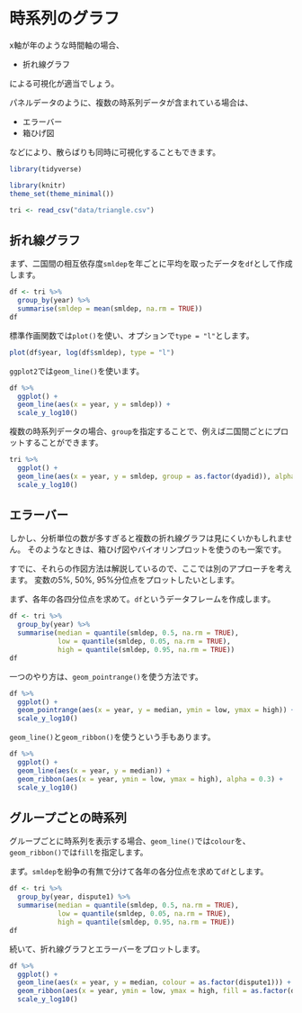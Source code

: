 # 時系列のグラフ {#visual-ts}

x軸が年のような時間軸の場合、

- 折れ線グラフ

による可視化が適当でしょう。

パネルデータのように、複数の時系列データが含まれている場合は、

- エラーバー
- 箱ひげ図

などにより、散らばりも同時に可視化することもできます。

```r
library(tidyverse)
```

```r
library(knitr)
theme_set(theme_minimal())
```

```r
tri <- read_csv("data/triangle.csv")
```

## 折れ線グラフ

まず、二国間の相互依存度`smldep`を年ごとに平均を取ったデータを`df`として作成します。

```r
df <- tri %>% 
  group_by(year) %>% 
  summarise(smldep = mean(smldep, na.rm = TRUE))
df
```

標準作画関数では`plot()`を使い、オプションで`type = "l"`とします。

```r
plot(df$year, log(df$smldep), type = "l")
```

`ggplot2`では`geom_line()`を使います。

```r
df %>% 
  ggplot() + 
  geom_line(aes(x = year, y = smldep)) + 
  scale_y_log10()
```

複数の時系列データの場合、`group`を指定することで、例えば二国間ごとにプロットすることができます。

```r
tri %>% 
  ggplot() + 
  geom_line(aes(x = year, y = smldep, group = as.factor(dyadid)), alpha = 0.3) + 
  scale_y_log10()
```

## エラーバー

しかし、分析単位の数が多すぎると複数の折れ線グラフは見にくいかもしれません。
そのようなときは、箱ひげ図やバイオリンプロットを使うのも一案です。

すでに、それらの作図方法は解説しているので、ここでは別のアプローチを考えます。
変数の5%, 50%, 95%分位点をプロットしたいとします。

まず、各年の各四分位点を求めて。`df`というデータフレームを作成します。

```r
df <- tri %>% 
  group_by(year) %>% 
  summarise(median = quantile(smldep, 0.5, na.rm = TRUE),
            low = quantile(smldep, 0.05, na.rm = TRUE),
            high = quantile(smldep, 0.95, na.rm = TRUE))
df
```

一つのやり方は、`geom_pointrange()`を使う方法です。

```r
df %>% 
  ggplot() + 
  geom_pointrange(aes(x = year, y = median, ymin = low, ymax = high)) + 
  scale_y_log10()
```

`geom_line()`と`geom_ribbon()`を使うという手もあります。

```r
df %>% 
  ggplot() + 
  geom_line(aes(x = year, y = median)) + 
  geom_ribbon(aes(x = year, ymin = low, ymax = high), alpha = 0.3) + 
  scale_y_log10()
```

## グループごとの時系列

グループごとに時系列を表示する場合、`geom_line()`では`colour`を、`geom_ribbon()`では`fill`を指定します。

まず。`smldep`を紛争の有無で分けて各年の各分位点を求めて`df`とします。

```r
df <- tri %>% 
  group_by(year, dispute1) %>% 
  summarise(median = quantile(smldep, 0.5, na.rm = TRUE),
            low = quantile(smldep, 0.05, na.rm = TRUE),
            high = quantile(smldep, 0.95, na.rm = TRUE))
df
```

続いて、折れ線グラフとエラーバーをプロットします。

```r
df %>% 
  ggplot() + 
  geom_line(aes(x = year, y = median, colour = as.factor(dispute1))) + 
  geom_ribbon(aes(x = year, ymin = low, ymax = high, fill = as.factor(dispute1)), alpha = 0.3) + 
  scale_y_log10()
```

